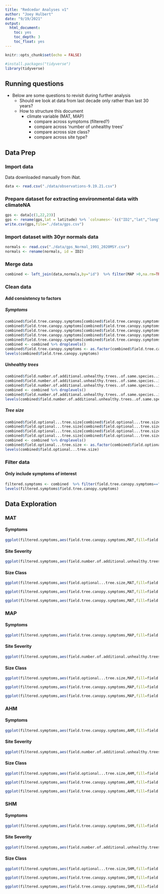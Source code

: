 ```yaml
---
title: "Redcedar Analyses v1"
author: "Joey Hulbert"
date: "9/19/2021"
output:
  html_document:
    toc: yes
    toc_depth: 3
    toc_float: yes
---
```


```r
knitr::opts_chunk$set(echo = FALSE)
```


```r
#install.packages("tidyverse")
library(tidyverse)
```

## Running questions

* Below are some questions to revisit during further analysis
  + Should we look at data from last decade only rather than last 30 years?
  + How to structure this document
    + climate variable (MAT, MAP)
      + compare across symptoms (filtered?)
      + compare across 'number of unhealthy trees'
      + compare across size class?
      + compare across site type?


## Data Prep

### Import data

Data downloaded manually from iNat. 

```r
data <- read.csv("./data/observations-9.19.21.csv")
```

### Prepare dataset for extracting environmental data with climateNA

```r
gps <- data[c(1,22,23)]
gps <- rename(gps,lat = latitude) %>% `colnames<-`(c("ID2","lat","long")) %>% mutate(el = ".")
write.csv(gps,file="./data/gps.csv")
```


### Import dataset with 30yr normals data


```r
normals <- read.csv("./data/gps_Normal_1991_2020MSY.csv")
normals <- rename(normals, id = ID2)
```

### Merge data

```r
combined <- left_join(data,normals,by="id")  %>% filter(MAP >0,na.rm=TRUE)
```

### Clean data 

#### Add consistency to factors
##### Symptoms 
```r
combined$field.tree.canopy.symptoms[combined$field.tree.canopy.symptoms=="Multiple Symptoms"] <-"Multiple Symptoms (please list in Notes)"
combined$field.tree.canopy.symptoms[combined$field.tree.canopy.symptoms=="multiple symptoms"] <-"Multiple Symptoms (please list in Notes)"
combined$field.tree.canopy.symptoms[combined$field.tree.canopy.symptoms=="thinning foliage"] <-"Thinning Canopy"
combined$field.tree.canopy.symptoms[combined$field.tree.canopy.symptoms=="healthy"] <-"Healthy"
combined$field.tree.canopy.symptoms[combined$field.tree.canopy.symptoms=="dead top"] <-"Old Dead Top (needles already gone)"
combined <- combined %>% droplevels()
combined$field.tree.canopy.symptoms <- as.factor(combined$field.tree.canopy.symptoms)
levels(combined$field.tree.canopy.symptoms)
```

##### Unhealthy trees
```r
combined$field.number.of.additional.unhealthy.trees..of.same.species..in.area..within.sight.[combined$field.number.of.additional.unhealthy.trees..of.same.species..in.area..within.sight.=="4"] <- "4-6"
combined$field.number.of.additional.unhealthy.trees..of.same.species..in.area..within.sight.[combined$field.number.of.additional.unhealthy.trees..of.same.species..in.area..within.sight.=="5"] <- "4-6"
combined$field.number.of.additional.unhealthy.trees..of.same.species..in.area..within.sight.[combined$field.number.of.additional.unhealthy.trees..of.same.species..in.area..within.sight.=="2"] <- "2-3"
combined <- combined %>% droplevels()
combined$field.number.of.additional.unhealthy.trees..of.same.species..in.area..within.sight. <- as.factor(combined$field.number.of.additional.unhealthy.trees..of.same.species..in.area..within.sight.)
levels(combined$field.number.of.additional.unhealthy.trees..of.same.species..in.area..within.sight.)
```

##### Tree size
```r
combined$field.optional...tree.size[combined$field.optional...tree.size == "Large"] <- "Large (too big to wrap arms around trunk)"
combined$field.optional...tree.size[combined$field.optional...tree.size == "Medium"] <- "Medium (can wrap arms around trunk)"
combined$field.optional...tree.size[combined$field.optional...tree.size == "Small"] <- "Small (can wrap hands around trunk)"
combined$field.optional...tree.size[combined$field.optional...tree.size == "Very Large"] <- "Very Large (would take many people to wrap arms around trunk)"
combined <- combined %>% droplevels()
combined$field.optional...tree.size <- as.factor(combined$field.optional...tree.size)
levels(combined$field.optional...tree.size)
```


### Filter data

#### Only include symptoms of interest
```r
filtered.symptoms <- combined  %>% filter(field.tree.canopy.symptoms=="Healthy"|field.tree.canopy.symptoms=="Thinning Canopy"|field.tree.canopy.symptoms=="New Dead Top (red or brown needles still attached)"|field.tree.canopy.symptoms=="Old Dead Top (needles already gone)"|field.tree.canopy.symptoms=="Tree is dead") %>% droplevels()
levels(filtered.symptoms$field.tree.canopy.symptoms)
```

## Data Exploration

### MAT

#### Symptoms

```r
ggplot(filtered.symptoms,aes(field.tree.canopy.symptoms,MAT,fill=field.tree.canopy.symptoms))+geom_boxplot(show.legend=FALSE)+coord_flip()+theme_bw() +labs(title="30 Year Normals",x="Symptoms")
```

#### Site Severity

```r
ggplot(filtered.symptoms,aes(field.number.of.additional.unhealthy.trees..of.same.species..in.area..within.sight.,MAT,fill=field.tree.canopy.symptoms))+geom_boxplot()+coord_flip()+theme_bw() +labs(fill="Unhealthy Trees")+labs(title="30 Year Normals",x="Symptoms")
```

#### Size Class

```r
ggplot(filtered.symptoms,aes(field.optional...tree.size,MAT,fill=field.tree.canopy.symptoms))+geom_boxplot(show.legend=FALSE)+coord_flip()+theme_bw() +labs(fill="Unhealthy Trees")+labs(title="30 Year Normals",x="Symptoms")
```


```r
ggplot(filtered.symptoms,aes(field.tree.canopy.symptoms,MAT,fill=field.tree.canopy.symptoms))+geom_boxplot(show.legend=FALSE)+coord_flip()+facet_wrap(~field.number.of.additional.unhealthy.trees..of.same.species..in.area..within.sight.)+theme_bw() +labs(title="30 Year Normals",x="Symptoms")
```


```r
ggplot(filtered.symptoms,aes(field.tree.canopy.symptoms,MAT,fill=field.tree.canopy.symptoms))+geom_boxplot(show.legend=FALSE)+coord_flip()+theme_bw() +facet_wrap(~field.optional...tree.size) +labs(title="30 Year Normals",x="Symptoms")
```





### MAP

#### Symptoms

```r
ggplot(filtered.symptoms,aes(field.tree.canopy.symptoms,MAP,fill=field.tree.canopy.symptoms))+geom_boxplot(show.legend=FALSE)+coord_flip()+theme_bw() +labs(title="30 Year Normals",x="Symptoms")
```


#### Site Severity

```r
ggplot(filtered.symptoms,aes(field.number.of.additional.unhealthy.trees..of.same.species..in.area..within.sight.,MAP,fill=field.tree.canopy.symptoms))+geom_boxplot()+coord_flip()+theme_bw() +labs(fill="Unhealthy Trees") +labs(title="30 Year Normals",x="Symptoms")
```

#### Size Class

```r
ggplot(filtered.symptoms,aes(field.optional...tree.size,MAP,fill=field.tree.canopy.symptoms))+geom_boxplot(show.legend=FALSE)+coord_flip()+theme_bw() +labs(fill="Unhealthy Trees")+labs(title="30 Year Normals",x="Symptoms")
```


```r
ggplot(filtered.symptoms,aes(field.tree.canopy.symptoms,MAP,fill=field.tree.canopy.symptoms))+geom_boxplot(show.legend=FALSE)+coord_flip()+facet_wrap(~field.number.of.additional.unhealthy.trees..of.same.species..in.area..within.sight.)+theme_bw() +labs(title="30 Year Normals",x="Symptoms")
```

```r
ggplot(filtered.symptoms,aes(field.tree.canopy.symptoms,MAP,fill=field.tree.canopy.symptoms))+geom_boxplot(show.legend=FALSE)+coord_flip()+theme_bw() +facet_wrap(~field.optional...tree.size) +labs(title="30 Year Normals",x="Symptoms")
```

### AHM

#### Symptoms

```r
ggplot(filtered.symptoms,aes(field.tree.canopy.symptoms,AHM,fill=field.tree.canopy.symptoms))+geom_boxplot(show.legend=FALSE)+coord_flip()+theme_bw() +labs(title="30 Year Normals",x="Symptoms")
```


#### Site Severity

```r
ggplot(filtered.symptoms,aes(field.number.of.additional.unhealthy.trees..of.same.species..in.area..within.sight.,AHM,fill=field.tree.canopy.symptoms))+geom_boxplot()+coord_flip()+theme_bw() +labs(fill="Unhealthy Trees") +labs(title="30 Year Normals",x="Symptoms")
```

#### Size Class

```r
ggplot(filtered.symptoms,aes(field.optional...tree.size,AHM,fill=field.tree.canopy.symptoms))+geom_boxplot(show.legend=FALSE)+coord_flip()+theme_bw() +labs(fill="Unhealthy Trees")+labs(title="30 Year Normals",x="Symptoms")
```


```r
ggplot(filtered.symptoms,aes(field.tree.canopy.symptoms,AHM,fill=field.tree.canopy.symptoms))+geom_boxplot(show.legend=FALSE)+coord_flip()+facet_wrap(~field.number.of.additional.unhealthy.trees..of.same.species..in.area..within.sight.)+theme_bw() +labs(title="30 Year Normals",x="Symptoms")
```

```r
ggplot(filtered.symptoms,aes(field.tree.canopy.symptoms,AHM,fill=field.tree.canopy.symptoms))+geom_boxplot(show.legend=FALSE)+coord_flip()+theme_bw() +facet_wrap(~field.optional...tree.size) +labs(title="30 Year Normals",x="Symptoms")
```

### SHM

#### Symptoms

```r
ggplot(filtered.symptoms,aes(field.tree.canopy.symptoms,SHM,fill=field.tree.canopy.symptoms))+geom_boxplot(show.legend=FALSE)+coord_flip()+theme_bw() +labs(title="30 Year Normals",x="Symptoms")
```


#### Site Severity

```r
ggplot(filtered.symptoms,aes(field.number.of.additional.unhealthy.trees..of.same.species..in.area..within.sight.,SHM,fill=field.tree.canopy.symptoms))+geom_boxplot()+coord_flip()+theme_bw() +labs(fill="Unhealthy Trees") +labs(title="30 Year Normals",x="Symptoms")
```

#### Size Class

```r
ggplot(filtered.symptoms,aes(field.optional...tree.size,SHM,fill=field.tree.canopy.symptoms))+geom_boxplot(show.legend=FALSE)+coord_flip()+theme_bw() +labs(fill="Unhealthy Trees")+labs(title="30 Year Normals",x="Symptoms")
```


```r
ggplot(filtered.symptoms,aes(field.tree.canopy.symptoms,SHM,fill=field.tree.canopy.symptoms))+geom_boxplot(show.legend=FALSE)+coord_flip()+facet_wrap(~field.number.of.additional.unhealthy.trees..of.same.species..in.area..within.sight.)+theme_bw() +labs(title="30 Year Normals",x="Symptoms")
```

```r
ggplot(filtered.symptoms,aes(field.tree.canopy.symptoms,SHM,fill=field.tree.canopy.symptoms))+geom_boxplot(show.legend=FALSE)+coord_flip()+theme_bw() +facet_wrap(~field.optional...tree.size) +labs(title="30 Year Normals",x="Symptoms")
```